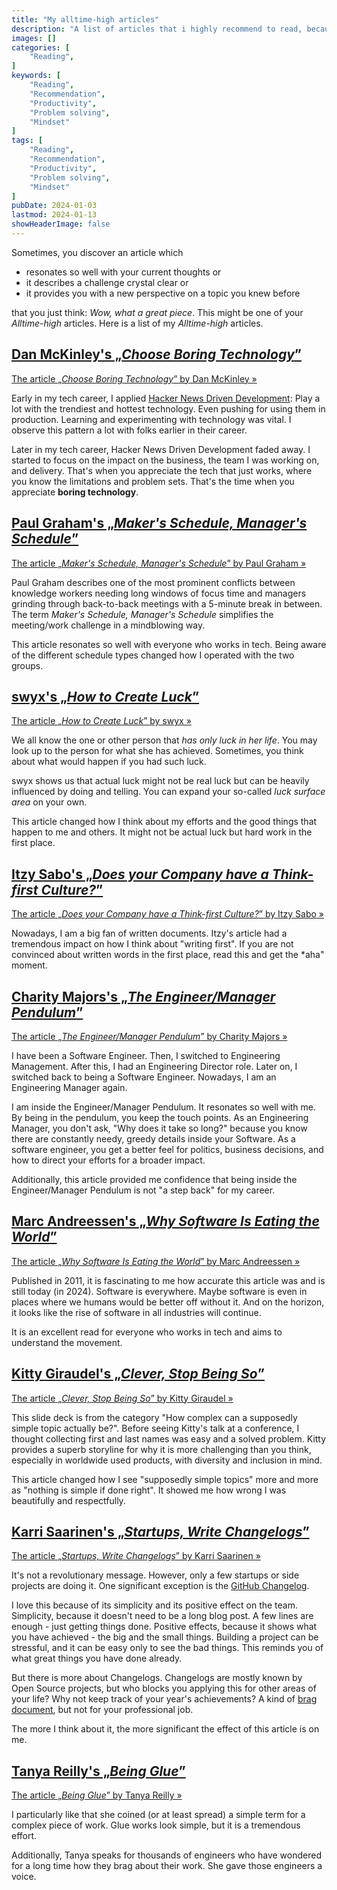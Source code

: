 ```yaml
---
title: "My alltime-high articles"
description: "A list of articles that i highly recommend to read, because they changed the way i think, speak and behave."
images: []
categories: [
    "Reading",
]
keywords: [
    "Reading",
    "Recommendation",
    "Productivity",
    "Problem solving",
    "Mindset"
]
tags: [
    "Reading",
    "Recommendation",
    "Productivity",
    "Problem solving",
    "Mindset"
]
pubDate: 2024-01-03
lastmod: 2024-01-13
showHeaderImage: false
---
```

Sometimes, you discover an article which 

* resonates so well with your current thoughts or 
* it describes a challenge crystal clear or 
* it provides you with a new perspective on a topic you knew before

that you just think: *Wow, what a great piece*.
This might be one of your *Alltime-high* articles.
Here is a list of my *Alltime-high* articles.

## [Dan McKinley's „*Choose Boring Technology*”](https://mcfunley.com/choose-boring-technology)

[The article „*Choose Boring Technology*” by Dan McKinley »](https://mcfunley.com/choose-boring-technology)

Early in my tech career, I applied [Hacker News Driven Development](https://news.ycombinator.com/):
Play a lot with the trendiest and hottest technology.
Even pushing for using them in production.
Learning and experimenting with technology was vital.
I observe this pattern a lot with folks earlier in their career.

Later in my tech career, Hacker News Driven Development faded away.
I started to focus on the impact on the business, the team I was working on, and delivery.
That's when you appreciate the tech that just works, where you know the limitations and problem sets.
That's the time when you appreciate **boring technology**.

## [Paul Graham's „*Maker's Schedule, Manager's Schedule*”](https://www.paulgraham.com/makersschedule.html)

[The article „*Maker's Schedule, Manager's Schedule*” by Paul Graham »](https://www.paulgraham.com/makersschedule.html)

Paul Graham describes one of the most prominent conflicts between knowledge workers needing long windows of focus time and managers grinding through back-to-back meetings with a 5-minute break in between.
The term *Maker's Schedule, Manager's Schedule* simplifies the meeting/work challenge in a mindblowing way.

This article resonates so well with everyone who works in tech.
Being aware of the different schedule types changed how I operated with the two groups.

## [swyx's „*How to Create Luck*”](https://www.swyx.io/create-luck)

[The article „*How to Create Luck*” by swyx »](https://www.swyx.io/create-luck)

We all know the one or other person that *has only luck in her life*.
You may look up to the person for what she has achieved.
Sometimes, you think about what would happen if you had such luck.

swyx shows us that actual luck might not be real luck but can be heavily influenced by doing and telling.
You can expand your so-called *luck surface area* on your own.

This article changed how I think about my efforts and the good things that happen to me and others. It might not be actual luck but hard work in the first place.

## [Itzy Sabo's „*Does your Company have a Think-first Culture?*”](https://world.hey.com/itzy/does-your-company-have-a-think-first-culture-733a6b77)

[The article „*Does your Company have a Think-first Culture?*” by Itzy Sabo »](https://world.hey.com/itzy/does-your-company-have-a-think-first-culture-733a6b77)

Nowadays, I am a big fan of written documents.
Itzy's article had a tremendous impact on how I think about "writing first".
If you are not convinced about written words in the first place, read this and get the *aha" moment.

## [Charity Majors's „*The Engineer/Manager Pendulum*”](https://charity.wtf/2017/05/11/the-engineer-manager-pendulum/)

[The article „*The Engineer/Manager Pendulum*” by Charity Majors »](https://charity.wtf/2017/05/11/the-engineer-manager-pendulum/)

I have been a Software Engineer.
Then, I switched to Engineering Management.
After this, I had an Engineering Director role.
Later on, I switched back to being a Software Engineer.
Nowadays, I am an Engineering Manager again.

I am inside the Engineer/Manager Pendulum.
It resonates so well with me.
By being in the pendulum, you keep the touch points.
As an Engineering Manager, you don't ask, "Why does it take so long?" because you know there are constantly needy, greedy details inside your Software.
As a software engineer, you get a better feel for politics, business decisions, and how to direct your efforts for a broader impact.

Additionally, this article provided me confidence that being inside the Engineer/Manager Pendulum is not "a step back" for my career.

## [Marc Andreessen's „*Why Software Is Eating the World*”](https://a16z.com/why-software-is-eating-the-world/)

[The article „*Why Software Is Eating the World*” by Marc Andreessen »](https://a16z.com/why-software-is-eating-the-world/)

Published in 2011, it is fascinating to me how accurate this article was and is still today (in 2024).
Software is everywhere.
Maybe software is even in places where we humans would be better off without it.
And on the horizon, it looks like the rise of software in all industries will continue.

It is an excellent read for everyone who works in tech and aims to understand the movement.

## [Kitty Giraudel's „*Clever, Stop Being So*”](https://noti.st/kittygiraudel/6JxQPg/clever-stop-being-so)

[The article „*Clever, Stop Being So*” by Kitty Giraudel »](https://noti.st/kittygiraudel/6JxQPg/clever-stop-being-so)

This slide deck is from the category "How complex can a supposedly simple topic actually be?".
Before seeing Kitty's talk at a conference, I thought collecting first and last names was easy and a solved problem.
Kitty provides a superb storyline for why it is more challenging than you think, especially in worldwide used products, with diversity and inclusion in mind.

This article changed how I see "supposedly simple topics" more and more as "nothing is simple if done right".
It showed me how wrong I was beautifully and respectfully.

## [Karri Saarinen's „*Startups, Write Changelogs*”](https://medium.com/linear-app/startups-write-changelogs-c6a1d2ff4820)

[The article „*Startups, Write Changelogs*” by Karri Saarinen »](https://medium.com/linear-app/startups-write-changelogs-c6a1d2ff4820)

It's not a revolutionary message.
However, only a few startups or side projects are doing it.
One significant exception is the [GitHub Changelog](https://github.blog/changelog/).

I love this because of its simplicity and its positive effect on the team.
Simplicity, because it doesn't need to be a long blog post.
A few lines are enough - just getting things done.
Positive effects, because it shows what you have achieved - the big and the small things.
Building a project can be stressful, and it can be easy only to see the bad things.
This reminds you of what great things you have done already.

But there is more about Changelogs.
Changelogs are mostly known by Open Source projects, but who blocks you applying this for other areas of your life?
Why not keep track of your year's achievements?
A kind of [brag document](https://jvns.ca/blog/brag-documents/), but not for your professional job.

The more I think about it, the more significant the effect of this article is on me.

## [Tanya Reilly's „*Being Glue*”](https://noidea.dog/glue)

[The article „*Being Glue*” by Tanya Reilly »](https://noidea.dog/glue)

I particularly like that she coined (or at least spread) a simple term for a complex piece of work.
Glue works look simple, but it is a tremendous effort.

Additionally, Tanya speaks for thousands of engineers who have wondered for a long time how they brag about their work.
She gave those engineers a voice.
